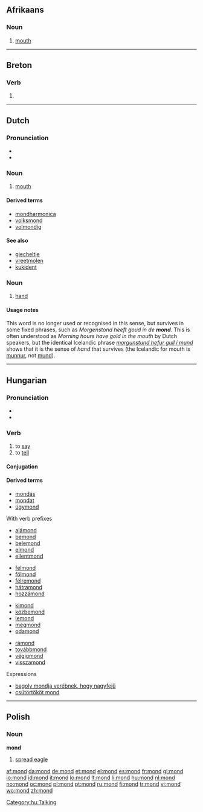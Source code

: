 {{also|Mond|MOND}}
==Afrikaans==

===Noun===
{{af-noun|monde}}

# {{anatomy|lang=af}} [[mouth]]

----

==Breton==

===Verb===
{{infl|br|verb}}

# {{alternative spelling of|[[mont#Breton|mont]]|lang=br}}

----

==Dutch==

===Pronunciation===
* {{audio|Nl-mond.ogg|audio}}
* {{IPA|/mɔnt/|lang=nl}}

===Noun===
{{nl-noun|g=m|monden|mondje}}

# {{context|anatomy|lang=nl}} [[mouth]]

====Derived terms====
{{top4}}
* [[mondharmonica]]
* [[volksmond]]
* [[volmondig]]
{{bottom}}

====See also====
* [[giecheltje]]
* [[vreetmolen]]
* [[kukident]]

===Noun===
{{nl-noun|g=f|monden|mondje}}

# {{obsolete|lang=nl}} [[hand]]

====Usage notes====
This word is no longer used or recognised in this sense, but survives in some fixed phrases, such as ''Morgenstond heeft goud in de '''mond'''.'' This is often understood as ''Morning hours have gold in the mouth'' by Dutch speakers, but the identical Icelandic phrase ''[[morgunstund hefur gull í mund]]'' shows that it is the sense of ''hand'' that survives (the Icelandic for mouth is [[munnur|munnur]], not [[mund]]).

----

==Hungarian==

===Pronunciation===
* {{IPA|/ˈmond/|lang=hu}}
* {{hyphenation|mond}}

===Verb===
{{hu-verb}}

# to [[say]]
# to [[tell]]

====Conjugation====
{{hu-conj-ok-ott-asz|mon|d}}
====Derived terms====
* [[mondás]]
* [[mondat]]
* [[úgymond]]
; With verb prefixes
{{top4}}
* [[alámond]]
* [[bemond]]
* [[belemond]]
* [[elmond]]
* [[ellentmond]]
{{mid4}}
* [[felmond]]
* [[fölmond]]
* [[félremond]]
* [[hátramond]]
* [[hozzámond]]
{{mid4}}
* [[kimond]]
* [[közbemond]]
* [[lemond]]
* [[megmond]]
* [[odamond]]
{{mid4}}
* [[rámond]]
* [[továbbmond]]
* [[végigmond]]
* [[visszamond]]
{{bottom}}

; Expressions
* [[bagoly mondja verébnek, hogy nagyfejű]]
* [[csütörtököt mond]]

[[Category:hu:Talking]]

----

==Polish==

===Noun===
'''mond''' {{m}}

# [[spread eagle]]

[[af:mond]]
[[da:mond]]
[[de:mond]]
[[et:mond]]
[[el:mond]]
[[es:mond]]
[[fr:mond]]
[[gl:mond]]
[[io:mond]]
[[id:mond]]
[[it:mond]]
[[lo:mond]]
[[lt:mond]]
[[li:mond]]
[[hu:mond]]
[[nl:mond]]
[[no:mond]]
[[oc:mond]]
[[pl:mond]]
[[pt:mond]]
[[ru:mond]]
[[fi:mond]]
[[tr:mond]]
[[vi:mond]]
[[wo:mond]]
[[zh:mond]]